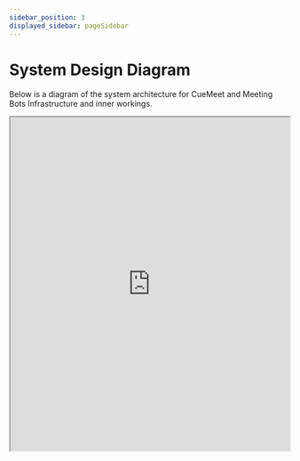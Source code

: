 ```yaml
---
sidebar_position: 3
displayed_sidebar: pageSidebar
---
```


# System Design Diagram

Below is a diagram of the system architecture for CueMeet and Meeting Bots Infrastructure and inner workings.

<iframe
  src="https://link.excalidraw.com/readonly/0e3OtfFjgy0qEIXckCkH"
  width="100%"
  height="600"
  style={{ border: "none" }}
/>

<br /><br />

This architecture diagram illustrates an on-demand meeting bot system deployed on Amazon Web Services (AWS). It integrates several cloud-native and backend technologies to manage the lifecycle of meeting bots, from task orchestration to containerized execution and error-handling mechanisms. Let’s break this down in digestible chunks.

🧠 Core Workflow

At the heart of the system lies a Control Backend, built with BullMQ (a Redis-based task queue) and a reactive framework (likely NestJS, judging by the pink logo). This backend schedules and manages bot jobs, using AWS SDK to dynamically spin up containers in AWS Fargate a serverless compute engine for containers. These containers run the MeetingBot, likely a Python-based automation tool, utilizing Selenium for browser control.

🛠️ Execution & Persistence

When a bot job is dispatched, Fargate pulls the required Docker image from Amazon ECR (Elastic Container Registry). These bots, upon execution, may generate artifacts (e.g., screenshots, logs) that are uploaded to Amazon S3. This decouples the data from the execution lifecycle and ensures durability. Meanwhile, the Worker Backend (built on Django and powered by Celery) interacts with the Control Backend using gRPC. It’s likely responsible for long-running jobs, failure recovery, and scheduling. Redis and PostgreSQL back these services with fast in-memory caching and persistent state, respectively.

🚨 Failure Handling & Observability

In the event of issues like failure to publish events or data corruption notifications are sent to an SNS Topic (Simple Notification Service). To ensure reliability, the SNS topic is paired with a Dead Letter Queue (DLQ) via SQS (Simple Queue Service), catching unprocessed or failed messages for further inspection or reprocessing.

CloudWatch (not shown here but implied in AWS architecture) is typically used to monitor ECS logs and application-level metrics, aiding in debugging and performance optimization.